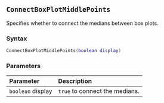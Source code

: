 ::: {.minipage data-latex="{\textwidth}"}
## `ConnectBoxPlotMiddlePoints`

Specifies whether to connect the medians\index{graphs!box plots} between box plots.

### Syntax {-}

``` .lua
ConnectBoxPlotMiddlePoints(boolean display)
```

### Parameters {-}

**Parameter** | **Description**
| :-- | :-- |
| `boolean` display | `true` to connect the medians. |
:::